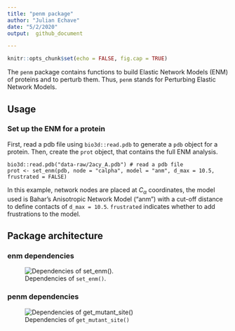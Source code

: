 ```yaml
---
title: "penm package"
author: "Julian Echave"
date: "5/2/2020"
output:  github_document

---
```


```r
knitr::opts_chunk$set(echo = FALSE, fig.cap = TRUE)
```


The `penm` package contains functions to build Elastic Network Models (ENM) of proteins and to perturb them. Thus, `penm` stands for Perturbing Elastic Network Models.


## Usage

### Set up the ENM for a protein

First, read a pdb file using `bio3d::read.pdb` to generate a `pdb` object for a protein.
Then, create the `prot` object, that contains the full ENM analysis.

```
bio3d::read.pdb("data-raw/2acy_A.pdb") # read a pdb file
prot <- set_enm(pdb, node = "calpha", model = "anm", d_max = 10.5, frustrated = FALSE)
```
In this example, network nodes are placed at $C_\alpha$ coordinates, the model used is Bahar's Anisotropic Network Model ("anm") with a cut-off distance to define contacts of `d_max = 10.5`. `frustrated` indicates whether to add frustrations to the model.



\pagebreak
## Package architecture

### enm dependencies

  ![Dependencies of `set_enm()`.](images/tree_set_enm.png)
  
    
    
    
    
### penm dependencies


   ![Dependencies of `get_mutant_site()`](images/tree_get_mutant_site.png)
   
   
   
  
                            




